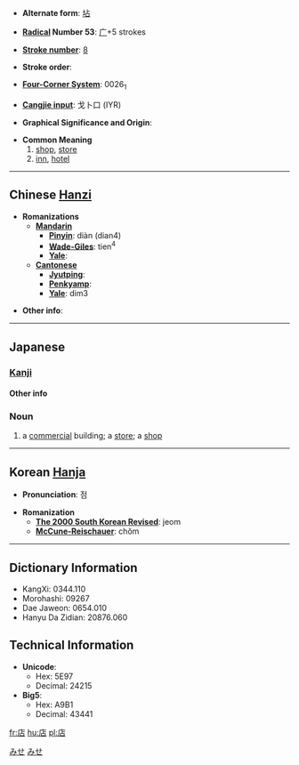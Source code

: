 * '''Alternate form''': [[坫]]

* '''[[Wiktionary:Chinese radical index| Radical]] Number 53''': [[Wiktionary:Chinese radical index 广|广]]+5 strokes

* '''[[Wiktionary:Chinese total strokes index|Stroke number]]''': [[Wiktionary:Chinese total strokes index 8|8]]

* '''Stroke order''': 

* '''[[Wiktionary:Chinese four corner index|Four-Corner System]]''': 0026<sub>1</sub>

* '''[[Wiktionary:Chinese Cangjie index|Cangjie input]]''': 戈卜口 (IYR)

* '''Graphical Significance and Origin''': 

* '''Common Meaning'''
*#[[shop]], [[store]]
*# [[inn]], [[hotel]]


----

== Chinese [[Hanzi]] ==

* '''Romanizations'''
** '''[[Mandarin]]'''
*** '''[[Pinyin]]''': diàn (dian4)
*** '''[[Wade-Giles]]''': tien<sup>4</sup>
*** '''[[Yale]]''': 
** '''[[Cantonese]]'''
*** '''[[Jyutping]]''':
*** '''[[Penkyamp]]''': 
*** '''[[Yale]]''': dim3

* '''Other info''': 

----

== Japanese ==
[[Category:1000_Japanese_basic_words|みせ]]
[[Category:Japanese language|みせ]]
=== [[Kanji]] ===
{{kanji
|[[てん]] (ten)
|[[みせ]] (mise), [[たな]] (tana)
}}
====Other info====  

=== Noun ===
{{janoun|みせ|mise}}
# a [[commercial]] building; a [[store]]; a [[shop]]
----

== Korean [[Hanja]] ==

* '''Pronunciation''': 점

* '''Romanization'''
** '''[[The 2000 South Korean Revised Romanization|The 2000 South Korean Revised]]''': jeom
** '''[[McCune-Reischauer]]''': chŏm

----

== Dictionary Information ==

* KangXi: 0344.110
* Morohashi: 09267
* Dae Jaweon: 0654.010
* Hanyu Da Zidian: 20876.060

== Technical Information ==

* '''Unicode''':
** Hex: 5E97
** Decimal: 24215
* '''Big5''':
** Hex: A9B1
** Decimal: 43441

[[fr:店]]
[[hu:店]]
[[pl:店]]